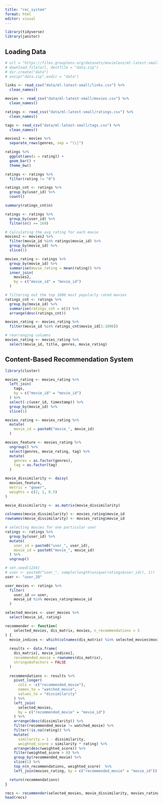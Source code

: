 ```yaml
---
title: "rec_system"
format: html
editor: visual
---
```


```r
library(tidyverse)
library(janitor)
```


## Loading Data


```r
# url = "https://files.grouplens.org/datasets/movielens/ml-latest-small.zip"
# download.file(url, destfile = "data.zip")
# dir.create("data")
# unzip("data.zip",exdir = "data")   

links <- read_csv("data/ml-latest-small/links.csv") %>% 
  clean_names()

movies <- read_csv("data/ml-latest-small/movies.csv") %>% 
  clean_names()

ratings <- read_csv("data/ml-latest-small/ratings.csv") %>% 
  clean_names()

tags <- read_csv("data/ml-latest-small/tags.csv") %>% 
  clean_names()
```


```r
movies2 <- movies %>% 
  separate_rows(genres, sep = "\\|")
```


```r
ratings %>% 
  ggplot(aes(x = rating)) +
  geom_bar() +
  theme_bw()
```



```r
ratings <- ratings %>% 
  filter(rating != "0")
```


```r
ratings_cnt <- ratings %>% 
  group_by(user_id) %>% 
  count()

summary(ratings_cnt$n)
```


```r
ratings <- ratings %>% 
  group_by(user_id) %>% 
  filter(n() >= 169)

# Calculating the avg rating for each movie
movies2 <- movies2 %>% 
  filter(movie_id %in% ratings$movie_id) %>% 
  group_by(movie_id) %>% 
  slice(1)
```


```r
movies_rating <- ratings %>% 
  group_by(movie_id) %>% 
  summarise(movie_rating = mean(rating)) %>% 
  inner_join(
    movies2,
    by = c("movie_id" = "movie_id")
  )
```


```r
# filtering out the top 1000 most popularly rated movies
ratings_cnt <- ratings %>% 
  group_by(movie_id) %>% 
  summarise(ratings_cnt = n()) %>% 
  arrange(desc(ratings_cnt))

movies_rating <- movies_rating %>% 
  filter(movie_id %in% ratings_cnt$movie_id[1:1000])

# rearranging columns
movies_rating <- movies_rating %>% 
  select(movie_id, title, genres, movie_rating)
```



## Content-Based Recommendation System

```r
library(cluster)
```


```r
movies_rating <- movies_rating %>% 
  left_join(
    tags,
    by = c("movie_id" = "movie_id")
  ) %>% 
  select(-c(user_id, timestamp)) %>% 
  group_by(movie_id) %>% 
  slice(1)

movies_rating <- movies_rating %>% 
  mutate(
    movie_id = paste0("movie_", movie_id)
  ) 

movies_feature <- movies_rating %>% 
  ungroup() %>% 
  select(genres, movie_rating, tag) %>% 
  mutate(
    genres = as.factor(genres),
    tag = as.factor(tag)
  )
```


```r
movie_dissimilarity <- daisy(
  movies_feature,
  metric = "gower",
  weights = c(2, 1, 0.5)
)

movie_dissimilarity <- as.matrix(movie_dissimilarity)

colnames(movie_dissimilarity) <- movies_rating$movie_id
rownames(movie_dissimilarity) <- movies_rating$movie_id
```


```r
# selecting movies for one particular user
ratings <- ratings %>% 
  group_by(user_id) %>% 
  mutate(
    user_id = paste0("user_", user_id),
    movie_id = paste0("movie_", movie_id)
  ) %>% 
  ungroup()

# set.seed(1234)
# user <- paste0("user_", sample(length(unique(ratings$user_id)), 1))
user <- "user_28"

user_movies <- ratings %>% 
  filter(
    user_id == user,
    movie_id %in% movies_rating$movie_id
  )
```



```r
selected_movies <- user_movies %>% 
  select(movie_id, rating)
```


```r
recommender <- function(
    selected_movies, dis_matrix, movies, n_recommendations = 5
) {
  movie_indices <- which(colnames(dis_matrix) %in% selected_movies$movie_id)
  
  results <- data.frame(
    dis_matrix[, movie_indices],
    recommended_movie = rownames(dis_matrix),
    stringsAsFactors = FALSE
  )
  
  recommendations <- results %>% 
    pivot_longer(
      cols = -c("recommended_movie"),
      names_to = "watched_movie",
      values_to = "dissimilarity"
    ) %>% 
    left_join(
      selected_movies,
      by = c("recommended_movie" = "movie_id") 
    ) %>% 
    arrange(desc(dissimilarity)) %>% 
    filter(recommended_movie != watched_movie) %>% 
    filter(!is.na(rating)) %>% 
    mutate(
      similarity = 1 - dissimilarity,
      weighted_score = similarity * rating) %>%
    arrange(desc(weighted_score)) %>%
    filter(weighted_score > 0) %>%
    group_by(recommended_movie) %>% 
    slice(1) %>%
    top_n(n_recommendations, weighted_score)  %>%
    left_join(movies_rating, by = c("recommended_movie" = "movie_id"))

  return(recommendations)
}
```


```r
recs <- recommender(selected_movies, movie_dissimilarity, movies_rating)
head(recs)
```
































